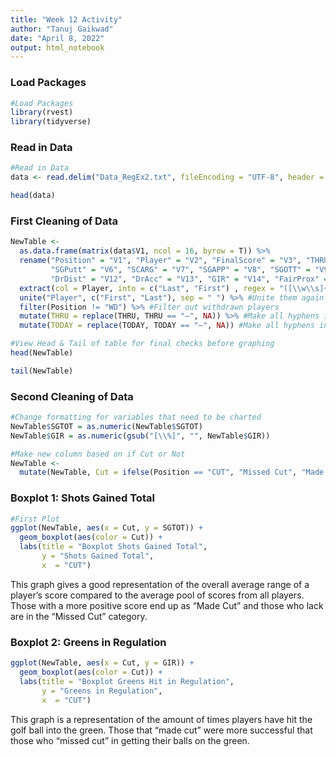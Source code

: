 ```yaml
---
title: "Week 12 Activity"
author: "Tanuj Gaikwad"
date: "April 8, 2022"
output: html_notebook
---
```


### Load Packages
```r
#Load Packages
library(rvest)
library(tidyverse)
```

### Read in Data
```r
#Read in Data
data <- read.delim("Data_RegEx2.txt", fileEncoding = "UTF-8", header = F, quote = "")

head(data)
```

### First Cleaning of Data
```r
NewTable <- 
  as.data.frame(matrix(data$V1, ncol = 16, byrow = T)) %>%
  rename("Position" = "V1", "Player" = "V2", "FinalScore" = "V3", "THRU" = "V4", "TODAY" = "V5",
         "SGPutt" = "V6", "SCARG" = "V7", "SGAPP" = "V8", "SGOTT" = "V9", "SGT2G" = "V10", "SGTOT" = "V11",
         "DrDist" = "V12", "DrAcc" = "V13", "GIR" = "V14", "FairProx" = "V15", "Scrambling" = "V16") %>% #Rename Col Names
  extract(col = Player, into = c("Last", "First") , regex = "([\\w\\s]+)(\\s\\w.+)") %>% #Separate Last & First Names of Players
  unite("Player", c("First", "Last"), sep = " ") %>% #Unite them again in "First Last" order
  filter(Position != "WD") %>% #Filter out withdrawn players
  mutate(THRU = replace(THRU, THRU == "—", NA)) %>% #Make all hyphens into NA values
  mutate(TODAY = replace(TODAY, TODAY == "—", NA)) #Make all hyphens into NA values

#View Head & Tail of table for final checks before graphing
head(NewTable)

tail(NewTable)
```


### Second Cleaning of Data
```r
#Change formatting for variables that need to be charted
NewTable$SGTOT = as.numeric(NewTable$SGTOT)
NewTable$GIR = as.numeric(gsub("[\\%]", "", NewTable$GIR))

#Make new column based on if Cut or Not
NewTable <- 
  mutate(NewTable, Cut = ifelse(Position == "CUT", "Missed Cut", "Made Cut"))
```

### Boxplot 1: Shots Gained Total
```r
#First Plot
ggplot(NewTable, aes(x = Cut, y = SGTOT)) + 
  geom_boxplot(aes(color = Cut)) +
  labs(title = "Boxplot Shots Gained Total",
       y = "Shots Gained Total",
       x  = "CUT")
```
This graph gives a good representation of the overall average range of a player's score compared to the average pool of scores from all players. Those with a more positive score end up as "Made Cut" and those who lack are in the "Missed Cut" category. 

### Boxplot 2: Greens in Regulation
```r
ggplot(NewTable, aes(x = Cut, y = GIR)) + 
  geom_boxplot(aes(color = Cut)) +
  labs(title = "Boxplot Greens Hit in Regulation",
       y = "Greens in Regulation",
       x  = "CUT")
```
This graph is a representation of the amount of times players have hit the golf ball into the green. Those that "made cut" were more successful that those who "missed cut" in getting their balls on the green.